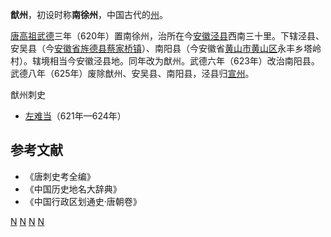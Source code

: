 '''猷州'''，初设时称'''南徐州'''，中国古代的[[州|州]]。

[[唐高祖|唐高祖]][[武德|武德]]三年（620年）置南徐州，治所在今[[安徽|安徽]][[泾县|泾县]]西南三十里。下辖泾县、安吴县（今[[安徽省|安徽省]][[旌德县|旌德县]][[蔡家桥镇|蔡家桥镇]]）、南阳县（今安徽省[[黄山市|黄山市]][[黄山区|黄山区]]永丰乡塔岭村）。辖境相当今安徽泾县地。同年改为猷州。武德六年（623年）改治南阳县。武德八年（625年）废除猷州、安吴县、南阳县，泾县归[[宣州|宣州]]。
;猷州刺史
*[[左难当|左难当]]（621年—624年）
==参考文献==
*《唐刺史考全编》
* 《中国历史地名大辞典》
* 《中国行政区划通史·唐朝卷》

[[Category:唐朝的州|N]]
[[Category:安徽的州|N]]
[[Category:宣城行政区划史|N]]
[[Category:黄山行政区划史|N]]